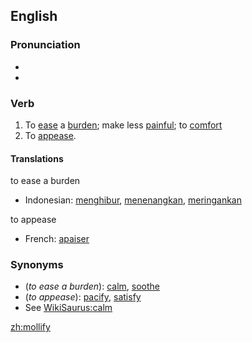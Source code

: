 ==English==

===Pronunciation===
*{{IPA|/ˈmɑːlɪfaɪ/}}
*{{audio|en-us-mollify.ogg|Audio (US)}}

===Verb===
{{en-verb|mollify|mollifies|mollified|mollifying}}

# To [[ease]] a [[burden]]; make less [[painful]]; to [[comfort]]
# To [[appease]].

====Translations====
;to ease a burden
{{top}}
*Indonesian: [[hibur|menghibur]], [[tenang|menenangkan]], [[ringan|meringankan]]
{{mid}}
{{bottom}}

;to appease
{{top}}
*French: [[apaiser]]
{{mid}}
{{bottom}}

=== Synonyms ===
*(''to ease a burden''): [[calm]], [[soothe]]
*(''to appease''): [[pacify]], [[satisfy]]
*See [[WikiSaurus:calm]]

[[zh:mollify]]